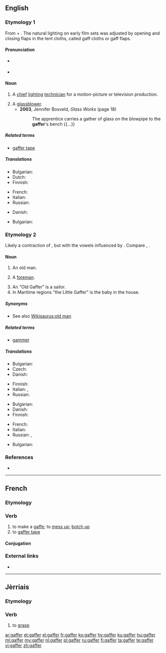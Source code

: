 ==English==

===Etymology 1===
From {{etyl|enm|en}} {{term|gaffe||a hook|lang=enm}} + {{term|-er}}. The natural lighting on early film sets was adjusted by opening and closing flaps in the tent cloths, called gaff cloths or gaff flaps.

====Pronunciation====
* {{a|UK}} {{IPA|/gæfə/|lang=en}}
* {{rhymes|æfə(r)|lang=en}}

====Noun====
{{en-noun}}

# {{context|film|lang=en}} A [[chief]] [[lighting]] [[technician]] for a motion-picture or television production.
# A [[glassblower]].
#* '''2003''', Jennifer Bosveld, ''Glass Works'' (page 18)
#*: The apprentice carries a gather of glass on the blowpipe to the '''gaffer''''s bench {{...}}

=====Related terms=====
* [[gaffer tape]]

=====Translations=====
{{trans-top|chief lighting technician}}
* Bulgarian: {{t-check|bg|осветител|m}}
* Dutch: {{t+|nl|gaffer}}
* Finnish: {{t|fi|valaistusmestari}}
{{trans-mid}}
* French: {{t+|fr|éclairagiste|m|f}}
* Italian: {{t|it|responsabile luci|m}}
* Russian: {{t|ru|главный осветитель|m|tr=glávnyj osvetítelʼ|sc=Cyrl}}
{{trans-bottom}}

{{checktrans-top}}
* Danish: {{t-check|da|lysmand}}

{{trans-bottom}}
{{trans-top|A [[glassblower]]}}
* Bulgarian: {{t|bg|стъклодув|m}}
{{trans-mid}}

{{trans-bottom}}

===Etymology 2===
Likely a contraction of {{term|godfather}}, but with the vowels influenced by {{term|grandfather}}. Compare {{etyl|fr|-}} {{term|compère|lang=fr}}, {{etyl|de|-}} {{term|gevatter|lang=de}}.

====Noun====
{{en-noun}}

# {{context|colloquial|lang=en}} An old man.
# {{context|British|lang=en}} A [[foreman]].
# An "Old Gaffer" is a sailor.
# In Maritime regions "the Little Gaffer" is the baby in the house. 

=====Synonyms=====
* See also [[Wikisaurus:old man]]

=====Related terms=====
* [[gammer]]

=====Translations=====
{{trans-top|old man}}
* Bulgarian: {{t+|bg|старец|m}}
* Czech: {{t|cs|strejc|m}}
* Danish: {{t|da|gammel mand}}
{{trans-mid}}
* Finnish: {{t+|fi|ukko}}
* Italian: {{t+|it|vecchio|m}}, {{t+|it|anziano|m}}
* Russian: {{t+|ru|старик|m|tr=starík|sc=Cyrl}}
{{trans-bottom}}

{{trans-top|foreman}}
* Bulgarian: {{t+|bg|надзирател|m}}
* Danish: {{t|da|formand}}
* Finnish: {{t+|fi|pomo}}
{{trans-mid}}
* French: {{t+|fr|contre-maître|m}}
* Italian: {{t|it|caposquadra|m}}
* Russian: {{t+|ru|десятник|m|tr=desjátnik|sc=Cyrl}}, {{t+|ru|бригадир|m|tr=brigadír|sc=Cyrl}}
{{trans-bottom}}

{{checktrans-top}}
* Bulgarian: {{t-check|bg|дядо|n}}
{{trans-bottom}}

===References===
* {{R:OED Online|code=50091544|title=gaffer|date=1989}}

----

==French==

===Etymology===
{{suffix|gaffe|er|lang=fr}}

===Verb===
{{fr-verb}}

# to make a [[gaffe]]; to [[mess up]]; [[botch up]]
# to [[gaffer tape]]

====Conjugation====
{{fr-conj-er|gaff|avoir}}

===External links===
* {{R:TLFi}}

----

==Jèrriais==

===Etymology===
{{rfe|lang=roa-jer}}

===Verb===
{{roa-jer-verb}}

# to [[grasp]]

[[ar:gaffer]]
[[et:gaffer]]
[[el:gaffer]]
[[fr:gaffer]]
[[ko:gaffer]]
[[hy:gaffer]]
[[ku:gaffer]]
[[hu:gaffer]]
[[ml:gaffer]]
[[my:gaffer]]
[[nl:gaffer]]
[[pl:gaffer]]
[[ru:gaffer]]
[[fi:gaffer]]
[[ta:gaffer]]
[[te:gaffer]]
[[vi:gaffer]]
[[zh:gaffer]]